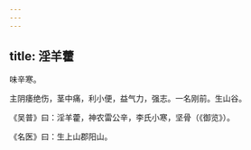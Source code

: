 ```yaml
---
---
---
```

title: 淫羊藿
---



味辛寒。

主阴痿绝伤，茎中痛，利小便，益气力，强志。一名刚前。生山谷。

《吴普》曰：淫羊藿，神农雷公辛，李氏小寒，坚骨（《御览》）。

《名医》曰：生上山郡阳山。